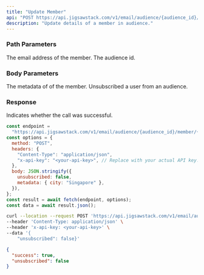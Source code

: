 ```yaml
---
title: "Update Member"
api: "POST https://api.jigsawstack.com/v1/email/audience/{audience_id}/member/{email}"
description: "Update details of a member in audience."
---
```


### Path Parameters

<ParamField path="email" type="string" required>
  The email address of the member.
</ParamField>

<ParamField path="audience_id" type="string" required>
  The audience id.
</ParamField>

### Body Parameters

<ParamField body="metadata" type="object">
  The metadata of of the member.
</ParamField>

<ParamField body="unsubscribed" type="boolean">
  Unsubscribed a user from an audience.
</ParamField>

<Snippet file="header.mdx" />

### Response

<ResponseField name="success" type="boolean">
  Indicates whether the call was successful.
</ResponseField>

<RequestExample>

```javascript Node.js
const endpoint =
  "https://api.jigsawstack.com/v1/email/audience/{audience_id}/member/{email}";
const options = {
  method: "POST",
  headers: {
    "Content-Type": "application/json",
    "x-api-key": "<your-api-key>", // Replace with your actual API key.
  },
  body: JSON.stringify({
    unsubscribed: false,
    metadata: { city: "Singapore" },
  }),
};
const result = await fetch(endpoint, options);
const data = await result.json();
```

```bash cURL
curl --location --request POST 'https://api.jigsawstack.com/v1/email/audience/{audience_id}/member/{email}' \
--header 'Content-Type: application/json' \
--header 'x-api-key: <your-api-key>' \
--data '{
    "unsubscribed": false}'
```

</RequestExample>

<ResponseExample>

```json Response
{
  "success": true,
  "unsubscribed": false
}
```

</ResponseExample>
